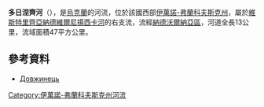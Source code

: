 '''多日涅齊河'''（{{lang-uk|Довжинець}}），是[[烏克蘭|烏克蘭]]的河流，位於該國西部[[伊萬諾-弗蘭科夫斯克州|伊萬諾-弗蘭科夫斯克州]]，屬於[[維斯特里齊亞納德維爾尼揚西卡河|維斯特里齊亞納德維爾尼揚西卡河]]的右支流，流經[[納德沃爾納亞區|納德沃爾納亞區]]，河道全長13公里，流域面積47平方公里。

==參考資料==
* [https://web.archive.org/web/20131020160259/http://do.gendocs.ru/docs/index-29520.html?page=32 Довжинець]

{{DEFAULTSORT:Довжинець}}
[[Category:伊萬諾-弗蘭科夫斯克州河流|Category:伊萬諾-弗蘭科夫斯克州河流]]


{{Ukraine-river-stub}}